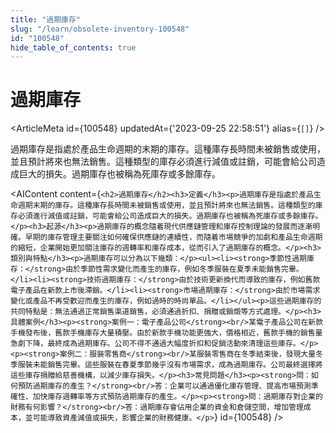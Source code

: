 ```yaml
---
title: "過期庫存"
slug: "/learn/obsolete-inventory-100548"
id: "100548"
hide_table_of_contents: true
---
```



# 過期庫存

<ArticleMeta id={100548} updatedAt={'2023-09-25 22:58:51'} alias={`[]`} />
<div className='border-solid border-b border-t-0 my-4 border-[var(--ifm-color-gray-300)]' />

過期庫存是指處於產品生命週期的末期的庫存。這種庫存長時間未被銷售或使用，並且預計將來也無法銷售。這種類型的庫存必須進行減值或註銷，可能會給公司造成巨大的損失。過期庫存也被稱為死庫存或多餘庫存。

<AIContent content={`<h2>過期庫存</h2><h3>定義</h3><p>過期庫存是指處於產品生命週期末期的庫存。這種庫存長時間未被銷售或使用，並且預計將來也無法銷售。這種類型的庫存必須進行減值或註銷，可能會給公司造成巨大的損失。過期庫存也被稱為死庫存或多餘庫存。</p><h3>起源</h3><p>過期庫存的概念隨着現代供應鏈管理和庫存控制理論的發展而逐漸明確。早期的庫存管理主要關注如何確保供應鏈的連續性，而隨着市場競爭的加劇和產品生命週期的縮短，企業開始更加關注庫存的週轉率和庫存成本，從而引入了過期庫存的概念。</p><h3>類別與特點</h3><p>過期庫存可以分為以下幾類：</p><ul><li><strong>季節性過期庫存：</strong>由於季節性需求變化而產生的庫存，例如冬季服裝在夏季未能銷售完畢。</li><li><strong>技術過期庫存：</strong>由於技術更新換代而導致的庫存，例如舊款電子產品在新款上市後滯銷。</li><li><strong>市場過期庫存：</strong>由於市場需求變化或產品不再受歡迎而產生的庫存，例如過時的時尚單品。</li></ul><p>這些過期庫存的共同特點是：無法通過正常銷售渠道銷售，必須通過折扣、捐贈或銷燬等方式處理。</p><h3>具體案例</h3><p><strong>案例一：電子產品公司</strong><br/>某電子產品公司在新款手機發布後，舊款手機庫存大量積壓。由於新款手機功能更強大，價格相近，舊款手機的銷售量急劇下降，最終成為過期庫存。公司不得不通過大幅度折扣和促銷活動來清理這些庫存。</p><p><strong>案例二：服裝零售商</strong><br/>某服裝零售商在冬季結束後，發現大量冬季服裝未能銷售完畢。這些服裝在春夏季節幾乎沒有市場需求，成為過期庫存。公司最終選擇將這些庫存捐贈給慈善機構，以減少庫存損失。</p><h3>常見問題</h3><p><strong>問：如何預防過期庫存的產生？</strong><br/>答：企業可以通過優化庫存管理、提高市場預測準確性、加快庫存週轉率等方式預防過期庫存的產生。</p><p><strong>問：過期庫存對企業的財務有何影響？</strong><br/>答：過期庫存會佔用企業的資金和倉儲空間，增加管理成本，並可能導致資產減值或損失，影響企業的財務健康。</p>`} id={100548} />

